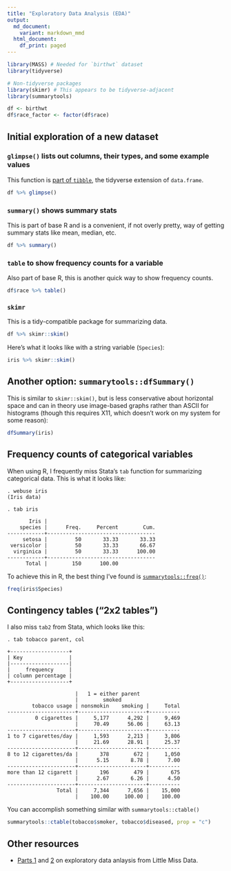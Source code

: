 ```yaml
---
title: "Exploratory Data Analysis (EDA)"
output:
  md_document:
    variant: markdown_mmd
  html_document:
    df_print: paged
---
```


```r
library(MASS) # Needed for `birthwt` dataset
library(tidyverse)

# Non-tidyverse packages
library(skimr) # This appears to be tidyverse-adjacent
library(summarytools)

df <- birthwt
df$race_factor <- factor(df$race)
```

## Initial exploration of a new dataset

### `glimpse()` lists out columns, their types, and some example values

This function is [part of `tibble`](https://tibble.tidyverse.org/reference/glimpse.html), the tidyverse extension of `data.frame`.

```r
df %>% glimpse()
```

### `summary()` shows summary stats

This is part of base R and is a convenient, if not overly pretty, way of getting summary stats like mean, median, etc.

```r
df %>% summary()
```

### `table` to show frequency counts for a variable

Also part of base R, this is another quick way to show frequency counts.

```r
df$race %>% table()
```



### `skimr`

This is a tidy-compatible package for summarizing data.

```r
df %>% skimr::skim()
```

Here's what it looks like with a string variable (`Species`):

```r
iris %>% skimr::skim()
```

## Another option: `summarytools::dfSummary()`

This is similar to `skimr::skim()`, but is less conservative about horizontal space and can in theory use image-based graphs rather than ASCII for histograms (though this requires X11, which doesn't work on my system for some reason):

```r
dfSummary(iris)
```



## Frequency counts of categorical variables

When using R, I frequently miss Stata's `tab` function for summarizing categorical data. This is what it looks like:

```
. webuse iris
(Iris data)

. tab iris

       Iris |
    species |      Freq.     Percent        Cum.
------------+-----------------------------------
     setosa |         50       33.33       33.33
 versicolor |         50       33.33       66.67
  virginica |         50       33.33      100.00
------------+-----------------------------------
      Total |        150      100.00
```

To achieve this in R, the best thing I've found is [`summarytools::freq()`](https://github.com/dcomtois/summarytools):

```r
freq(iris$Species)
```

## Contingency tables ("2x2 tables")

I also miss `tab2` from Stata, which looks like this:

```
. tab tobacco parent, col

+-------------------+
| Key               |
|-------------------|
|     frequency     |
| column percentage |
+-------------------+

                      |   1 = either parent
                      |        smoked
        tobacco usage | nonsmokin    smoking |     Total
----------------------+----------------------+----------
         0 cigarettes |     5,177      4,292 |     9,469 
                      |     70.49      56.06 |     63.13 
----------------------+----------------------+----------
1 to 7 cigarettes/day |     1,593      2,213 |     3,806 
                      |     21.69      28.91 |     25.37 
----------------------+----------------------+----------
8 to 12 cigarettes/da |       378        672 |     1,050 
                      |      5.15       8.78 |      7.00 
----------------------+----------------------+----------
more than 12 cigarett |       196        479 |       675 
                      |      2.67       6.26 |      4.50 
----------------------+----------------------+----------
                Total |     7,344      7,656 |    15,000 
                      |    100.00     100.00 |    100.00 
```

You can accomplish something similar with `summarytools::ctable()`

```r
summarytools::ctable(tobacco$smoker, tobacco$diseased, prop = "c")
```

## Other resources

- [Parts 1](https://www.littlemissdata.com/blog/simple-eda) and [2](https://www.littlemissdata.com/blog/simple-eda) on exploratory data anlaysis from Little Miss Data.

